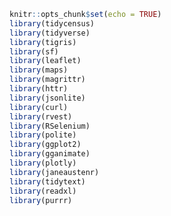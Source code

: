 ```r
knitr::opts_chunk$set(echo = TRUE)
library(tidycensus)
library(tidyverse)
library(tigris)
library(sf)
library(leaflet)
library(maps)
library(magrittr)
library(httr)
library(jsonlite)
library(curl)
library(rvest)
library(RSelenium)
library(polite)
library(ggplot2)
library(gganimate)
library(plotly)
library(janeaustenr)
library(tidytext)
library(readxl)
library(purrr)
```
